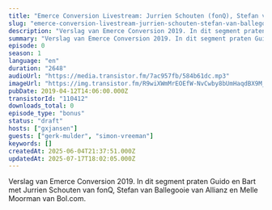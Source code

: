 ```yaml
---
title: "Emerce Conversion Livestream: Jurrien Schouten (fonQ), Stefan van Ballegooie (Allianz), Melle Moorman (Bol.com)"
slug: "emerce-conversion-livestream-jurrien-schouten-stefan-van-ballegooie-melle-moorman"
description: "Verslag van Emerce Conversion 2019. In dit segment praten Guido en Bart met Jurrien Schouten van fonQ, Stefan van Ballegooie van Allianz en Melle Moorman van Bol.com."
summary: "Verslag van Emerce Conversion 2019. In dit segment praten Guido en Bart met Jurrien Schouten van fonQ, Stefan van Ballegooie van Allianz en Melle Moorman van Bol.com."
episode: 0
season: 1
language: "en"
duration: "2648"
audioUrl: "https://media.transistor.fm/7ac957fb/584b61dc.mp3"
imageUrl: "https://img.transistor.fm/R9wiXWmMrEOEfW-NvCwby8bUmHaqdBX9M_waONRNLpw/rs:fill:3000:3000:1/q:60/aHR0cHM6Ly9pbWct/dXBsb2FkLXByb2R1/Y3Rpb24udHJhbnNp/c3Rvci5mbS9lcGlz/b2RlLzExMDQxMi8x/NjAyMDc1ODAzLWFy/dHdvcmsuanBn.webp"
pubDate: 2019-04-12T14:06:00.000Z
transistorId: "110412"
downloads_total: 0
episode_type: "bonus"
status: "draft"
hosts: ["gxjansen"]
guests: ["gerk-mulder", "simon-vreeman"]
keywords: []
createdAt: 2025-06-04T21:37:51.000Z
updatedAt: 2025-07-17T18:02:05.000Z
---
```


Verslag van Emerce Conversion 2019. In dit segment praten Guido en Bart met Jurrien Schouten van fonQ, Stefan van Ballegooie van Allianz en Melle Moorman van Bol.com.
